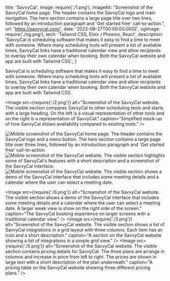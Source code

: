   title: 'SavvyCal',
  image: require('./1.png'),
  imageAlt: "Screenshot of the SavvyCal home page. The header contains the SavvyCal logo and main navigation. The hero section contains a large page title over two lines, followed by an introduction paragraph and 'Get started free' call-to-action.",
  url: 'https://savvycal.com/',
  date: '2022-09-27T00:00:00.000Z',
  ogImage: require('./og.png'),
  tech: 'Tailwind CSS, Elixir / Phoenix, React',
  description: 'SavvyCal is scheduling software that makes it easy to find a time to meet with someone. Where many scheduling tools will present a list of available times, SavvyCal links have a traditional calendar view and allow recipients to overlay their own calendar when booking. Both the SavvyCal website and app are built with Tailwind CSS.',
}

<Intro title="A better way to schedule meetings, built by a tiny team.">

SavvyCal is scheduling software that makes it easy to find a time to meet with someone. Where many scheduling tools will present a list of available times, SavvyCal links have a traditional calendar view and allow recipients to overlay their own calendar when booking. Both the SavvyCal website and app are built with Tailwind CSS.

</Intro>

<Image src={require('./2.png')} alt="Screenshot of the SavvyCal website. The visible section compares SavvyCal to other scheduling tools and starts with a large heading. On the left is a visual representation of other tools and on the right is a representation of SavvyCal." caption="Simplified mock-up of how SavvyCal shows availability compared to existing tools." />

<Mobile caption="The SavvyCal website and booking experience on mobile devices.">
  <Image src={require('./9.png')} alt="Mobile screenshot of the SavvyCal home page. The header contains the SavvyCal logo and a menu button. The hero section contains a large page title over three lines, followed by an introduction paragraph and 'Get started free' call-to-action." />
  <Image src={require('./8.png')} alt="Mobile screenshot of the SavvyCal website. The visible section highlights some of SavvyCal's features with a short description and a screenshot of the SavvyCal interface." />
  <Image src={require('./7.png')} alt="Mobile screenshot of the SavvyCal website. The visible section shows a demo of the SavvyCal interface that includes some meeting details and a calendar where the user can select a meeting date." />
</Mobile>

<Image src={require('./6.png')} alt="Screenshot of the SavvyCal website. The visible section shows a demo of the SavvyCal interface that includes some meeting details and a calendar where the user can select a meeting date. A larger week view is show on the right side of the screen." caption="The SavvyCal booking experience on larger screens with a traditional calendar view." />
<Image src={require('./3.png')} alt="Screenshot of the SavvyCal website. The visible section shows a list of SavvyCal integrations in a grid layout with three columns. Each item has an icon and a short description." caption="A section on the SavvyCal website showing a list of integrations in a simple grid view." />
<Image src={require('./5.png')} alt="Screenshot of the SavvyCal website. The visible section contains pricing details for SavvyCal. The three plans are arrange in columns and increase in price from left to right. The prices are shown in large text with a short description of the plan underneath." caption="A pricing table on the SavvyCal website showing three different pricing plans." />

